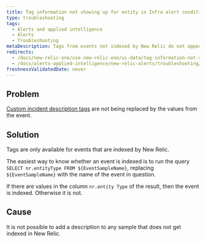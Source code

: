```yaml
---
title: Tag information not showing up for entity in Infra alert condition
type: troubleshooting
tags:
  - Alerts and applied intelligence
  - Alerts
  - Troubleshooting
metaDescription: Tags from events not indexed by New Relic do not appear.
redirects:
  - /docs/new-relic-one/use-new-relic-one/ui-data/tag-information-not-showing-entity-infra-alert-condition
  - /docs/alerts-applied-intelligence/new-relic-alerts/troubleshooting/tag-information-not-showing-entity-infra-alert-condition
freshnessValidatedDate: never
---
```


## Problem

[Custom incident description tags](/docs/alerts-applied-intelligence/new-relic-alerts/alert-conditions/alert-custom-incident-descriptions#example) are not being replaced by the values from the event.

## Solution

Tags are only available for events that are indexed by New Relic.

The easiest way to know whether an event is indexed is to run the query `SELECT nr.entityType FROM ${EventSampleName}`, replacing `${EventSampleName}` with the name of the event in question.

If there are values in the column `nr.entity Type` of the result, then the event is indexed. Otherwise it is not.

## Cause

It is not possible to add a description to any sample that does not get indexed in New Relic.
